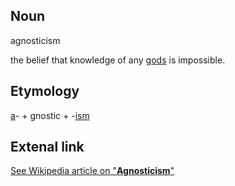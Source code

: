 ==Noun==
agnosticism

the belief that knowledge of any [[god]]s is impossible.
==Etymology==
[[a]]- + gnostic + -[[ism]]
==Extenal link==
[http://en.wikipedia.org/wiki/Agnosticism See Wikipedia article on "'''Agnosticism'''"]